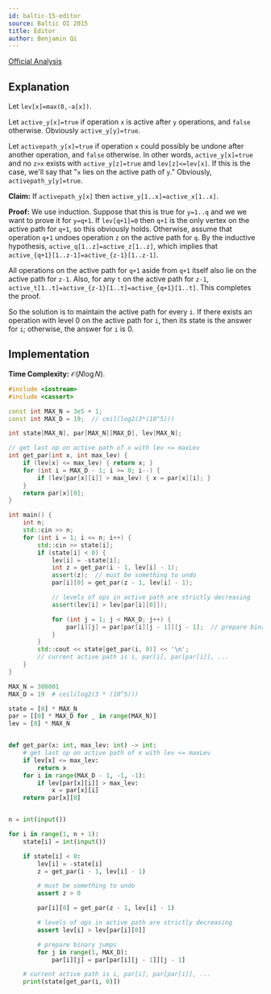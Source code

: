```yaml
---
id: baltic-15-editor
source: Baltic OI 2015
title: Editor
author: Benjamin Qi
---
```


[Official Analysis](https://boi.cses.fi/files/boi2015_solutions.zip)

## Explanation

Let `lev[x]=max(0,-a[x])`.

Let `active_y[x]=true` if operation `x` is active after `y` operations, and
`false` otherwise. Obviously `active_y[y]=true`.

Let `activepath_y[x]=true` if operation `x` could possibly be undone after
another operation, and `false` otherwise. In other words, `active_y[x]=true` and
no `z>x` exists with `active_y[z]=true` and `lev[z]<=lev[x]`. If this is the
case, we'll say that "`x` lies on the active path of `y`." Obviously,
`activepath_y[y]=true`.

**Claim:** If `activepath_y[x]` then `active_y[1..x]=active_x[1..x]`.

**Proof:** We use induction. Suppose that this is true for `y=1..q` and we we
want to prove it for `y=q+1`. If `lev[q+1]=0` then `q+1` is the only vertex on
the active path for `q+1`, so this obviously holds. Otherwise, assume that
operation `q+1` undoes operation `z` on the active path for `q`. By the
inductive hypothesis, `active_q[1..z]=active_z[1..z]`, which implies that
`active_{q+1}[1..z-1]=active_{z-1}[1..z-1]`.

All operations on the active path for `q+1` aside from `q+1` itself also lie on
the active path for `z-1`. Also, for any `t` on the active path for `z-1`,
`active_t[1..t]=active_{z-1}[1..t]=active_{q+1}[1..t]`. This completes the
proof.

So the solution is to maintain the active path for every `i`. If there exists an
operation with level 0 on the active path for `i`, then its state is the answer
for `i`; otherwise, the answer for `i` is 0.

## Implementation

**Time Complexity:** $\mathcal O(N \log N)$.

<LanguageSection>
<CPPSection>

```cpp
#include <iostream>
#include <cassert>

const int MAX_N = 3e5 + 1;
const int MAX_D = 19;  // ceil(log2(3*(10^5)))

int state[MAX_N], par[MAX_N][MAX_D], lev[MAX_N];

// get last op on active path of x with lev <= maxLev
int get_par(int x, int max_lev) {
	if (lev[x] <= max_lev) { return x; }
	for (int i = MAX_D - 1; i >= 0; i--) {
		if (lev[par[x][i]] > max_lev) { x = par[x][i]; }
	}
	return par[x][0];
}

int main() {
	int n;
	std::cin >> n;
	for (int i = 1; i <= n; i++) {
		std::cin >> state[i];
		if (state[i] < 0) {
			lev[i] = -state[i];
			int z = get_par(i - 1, lev[i] - 1);
			assert(z);  // must be something to undo
			par[i][0] = get_par(z - 1, lev[i] - 1);

			// levels of ops in active path are strictly decreasing
			assert(lev[i] > lev[par[i][0]]);

			for (int j = 1; j < MAX_D; j++) {
				par[i][j] = par[par[i][j - 1]][j - 1];  // prepare binary jumps
			}
		}
		std::cout << state[get_par(i, 0)] << '\n';
		// current active path is i, par[i], par[par[i]], ...
	}
}
```

</CPPSection>
<PySection>

```py
MAX_N = 300001
MAX_D = 19  # ceil(log2(3 * (10^5)))

state = [0] * MAX_N
par = [[0] * MAX_D for _ in range(MAX_N)]
lev = [0] * MAX_N


def get_par(x: int, max_lev: int) -> int:
	# get last op on active path of x with lev <= maxLev
	if lev[x] <= max_lev:
		return x
	for i in range(MAX_D - 1, -1, -1):
		if lev[par[x][i]] > max_lev:
			x = par[x][i]
	return par[x][0]


n = int(input())

for i in range(1, n + 1):
	state[i] = int(input())

	if state[i] < 0:
		lev[i] = -state[i]
		z = get_par(i - 1, lev[i] - 1)

		# must be something to undo
		assert z > 0

		par[i][0] = get_par(z - 1, lev[i] - 1)

		# levels of ops in active path are strictly decreasing
		assert lev[i] > lev[par[i][0]]

		# prepare binary jumps
		for j in range(1, MAX_D):
			par[i][j] = par[par[i][j - 1]][j - 1]

	# current active path is i, par[i], par[par[i]], ...
	print(state[get_par(i, 0)])
```

</PySection>
</LanguageSection>
